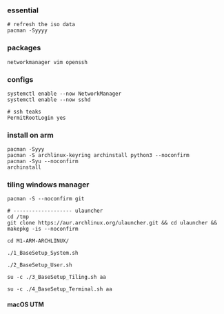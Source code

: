 

### essential
```shell
# refresh the iso data
pacman -Syyyy
```

### packages

```shell
networkmanager vim openssh
```

### configs

```shell
systemctl enable --now NetworkManager
systemctl enable --now sshd

# ssh teaks 
PermitRootLogin yes
```


### install on arm 
```
pacman -Syyy
pacman -S archlinux-keyring archinstall python3 --noconfirm
pacman -Syu --noconfirm
archinstall
```


### tiling windows manager


```shell
pacman -S --noconfirm git

# ------------------- ulauncher
cd /tmp
git clone https://aur.archlinux.org/ulauncher.git && cd ulauncher && makepkg -is --noconfirm
```




```
cd M1-ARM-ARCHLINUX/

./1_BaseSetup_System.sh

./2_BaseSetup_User.sh

su -c ./3_BaseSetup_Tiling.sh aa

su -c ./4_BaseSetup_Terminal.sh aa
```

#### macOS UTM

